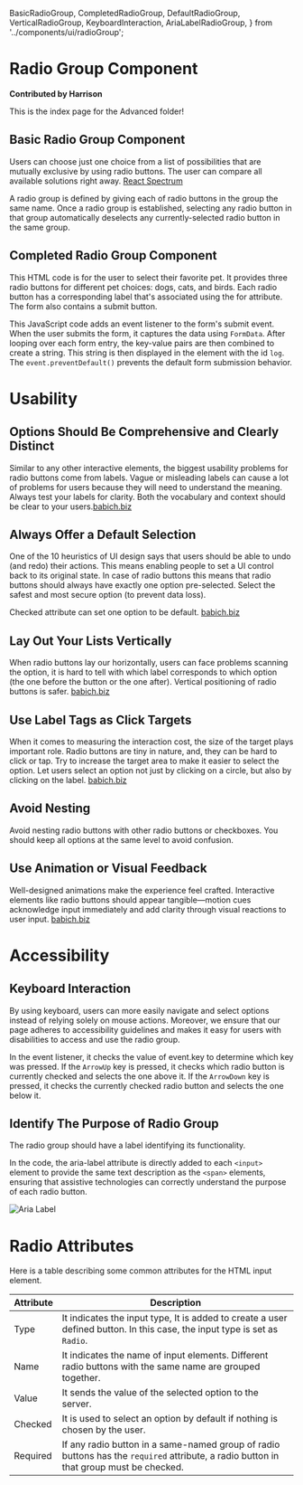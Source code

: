   BasicRadioGroup,
  CompletedRadioGroup,
  DefaultRadioGroup,
  VerticalRadioGroup,
  KeyboardInteraction,
  AriaLabelRadioGroup,
} from '../components/ui/radioGroup';

# Radio Group Component

**Contributed by Harrison**

This is the index page for the Advanced folder!

## Basic Radio Group Component

Users can choose just one choice from a list of possibilities that are mutually exclusive by using radio buttons. The user can compare all available solutions right away. [React Spectrum](https://react-spectrum.adobe.com/react-spectrum/RadioGroup.html)

A radio group is defined by giving each of radio buttons in the group the same name. Once a radio group is established, selecting any radio button in that group automatically deselects any currently-selected radio button in the same group.

<BasicRadioGroup />

## Completed Radio Group Component

This HTML code is for the user to select their favorite pet. It provides three radio buttons for different pet choices: dogs, cats, and birds. Each radio button has a corresponding label that's associated using the for attribute. The form also contains a submit button.

This JavaScript code adds an event listener to the form's submit event. When the user submits the form, it captures the data using `FormData`. After looping over each form entry, the key-value pairs are then combined to create a string. This string is then displayed in the element with the id `log`. The `event.preventDefault()` prevents the default form submission behavior.

<CompletedRadioGroup />

# Usability

## Options Should Be Comprehensive and Clearly Distinct

Similar to any other interactive elements, the biggest usability problems for radio buttons come from labels. Vague or misleading labels can cause a lot of problems for users because they will need to understand the meaning. Always test your labels for clarity. Both the vocabulary and context should be clear to your users.[babich.biz](https://babich.biz/radio-buttons-ux-design/)

## Always Offer a Default Selection

One of the 10 heuristics of UI design says that users should be able to undo (and redo) their actions. This means enabling people to set a UI control back to its original state. In case of radio buttons this means that radio buttons should always have exactly one option pre-selected. Select the safest and most secure option (to prevent data loss).

Checked attribute can set one option to be default. [babich.biz](https://babich.biz/radio-buttons-ux-design/)

<DefaultRadioGroup />

## Lay Out Your Lists Vertically

When radio buttons lay our horizontally, users can face problems scanning the option, it is hard to tell with which label corresponds to which option (the one before the button or the one after). Vertical positioning of radio buttons is safer. [babich.biz](https://babich.biz/radio-buttons-ux-design/)

## Use Label Tags as Click Targets

When it comes to measuring the interaction cost, the size of the target plays important role. Radio buttons are tiny in nature, and, they can be hard to click or tap. Try to increase the target area to make it easier to select the option. Let users select an option not just by clicking on a circle, but also by clicking on the label. [babich.biz](https://babich.biz/radio-buttons-ux-design/)

## Avoid Nesting

Avoid nesting radio buttons with other radio buttons or checkboxes. You should keep all options at the same level to avoid confusion.

## Use Animation or Visual Feedback

Well-designed animations make the experience feel crafted. Interactive elements like radio buttons should appear tangible—motion cues acknowledge input immediately and add clarity through visual reactions to user input. [babich.biz](https://babich.biz/radio-buttons-ux-design/)

# Accessibility

## Keyboard Interaction

By using keyboard, users can more easily navigate and select options instead of relying solely on mouse actions. Moreover, we ensure that our page adheres to accessibility guidelines and makes it easy for users with disabilities to access and use the radio group.

In the event listener, it checks the value of event.key to determine which key was pressed. If the `ArrowUp` key is pressed, it checks which radio button is currently checked and selects the one above it. If the `ArrowDown` key is pressed, it checks the currently checked radio button and selects the one below it.

<KeyboardInteraction />

## Identify The Purpose of Radio Group

The radio group should have a label identifying its functionality.

In the code, the aria-label attribute is directly added to each `<input>` element to provide the same text description as the `<span>` elements, ensuring that assistive technologies can correctly understand the purpose of each radio button.

![Aria Label](../public/components/radioGroup/ariaLabelRadioGroup/desktop/assets/ariaLabelRadioGroup.jpg)

<AriaLabelRadioGroup />

# Radio Attributes

Here is a table describing some common attributes for the HTML input element.

| Attribute | Description                                                                                                                            |
| --------- | -------------------------------------------------------------------------------------------------------------------------------------- |
| Type      | It indicates the input type, It is added to create a user defined button. In this case, the input type is set as `Radio`.              |
| Name      | It indicates the name of input elements. Different radio buttons with the same name are grouped together.                              |
| Value     | It sends the value of the selected option to the server.                                                                               |
| Checked   | It is used to select an option by default if nothing is chosen by the user.                                                            |
| Required  | If any radio button in a same-named group of radio buttons has the `required` attribute, a radio button in that group must be checked. |

